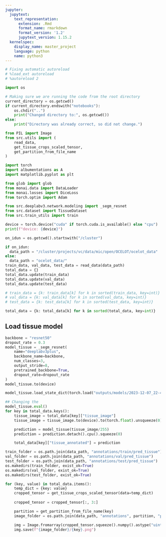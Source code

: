 ```yaml
---
jupyter:
  jupytext:
    text_representation:
      extension: .Rmd
      format_name: rmarkdown
      format_version: '1.2'
      jupytext_version: 1.15.2
  kernelspec:
    display_name: master_project
    language: python
    name: python3
---
```


```python
# Fixing automatic autoreload
# %load_ext autoreload
# %autoreload 2

import os 

# Making sure we are running the code from the root directory
current_directory = os.getcwd()
if current_directory.endswith("notebooks"):
    os.chdir("..")
    print("Changed directory to:", os.getcwd())
else:
    print("Directory was already correct, so did not change.")
```

```python
from PIL import Image
from src.utils import (
    read_data, 
    get_tissue_crops_scaled_tensor,
    get_partition_from_file_name
)

import torch
import albumentations as A
import matplotlib.pyplot as plt

from glob import glob
from monai.data import DataLoader
from monai.losses import DiceLoss
from torch.optim import Adam

from src.deeplabv3.network.modeling import _segm_resnet
from src.dataset import TissueDataset
from src.train_utils import train

device = torch.device("cuda" if torch.cuda.is_available() else "cpu")
print(f"device: {device}")

```

```python
on_idun = os.getcwd().startswith("/cluster")

if on_idun:
  data_path = "/cluster/projects/vc/data/mic/open/OCELOT/ocelot_data"
else: 
  data_path = "ocelot_data/"
train_data, val_data, test_data = read_data(data_path)
total_data = {}
total_data.update(train_data)
total_data.update(val_data)
total_data.update(test_data)
```

```python
# train_data = {k: train_data[k] for k in sorted(train_data, key=int)}
# val_data = {k: val_data[k] for k in sorted(val_data, key=int)}
# test_data = {k: test_data[k] for k in sorted(test_data, key=int)}

total_data = {k: total_data[k] for k in sorted(total_data, key=int)}
```

## Load tissue model

```python
backbone = "resnet50"
dropout_rate = 0.3
model_tissue = _segm_resnet(
    name="deeplabv3plus",
    backbone_name=backbone,
    num_classes=3,
    output_stride=8,
    pretrained_backbone=True,
    dropout_rate=dropout_rate
)
model_tissue.to(device)
```

```python
model_tissue.load_state_dict(torch.load("outputs/models/2023-12-07_22-49-54_deeplabv3plus_cell_only_lr-0.0001_dropout-0.3_backbone-resnet50_epochs-290.pth"))
```

```python
## Changing the 
model_tissue.eval()
for key in total_data.keys():
    tissue_image = total_data[key]["tissue_image"]
    tissue_image = tissue_image.to(device).to(torch.float).unsqueeze(0)

    prediction = model_tissue(tissue_image/255)
    prediction = prediction.detach().cpu().squeeze(0)

    total_data[key]["tissue_annotated"] = prediction
```

```python
train_folder = os.path.join(data_path, "annotations/train/pred_tissue")
val_folder = os.path.join(data_path, "annotations/val/pred_tissue")
test_folder = os.path.join(data_path, "annotations/test/pred_tissue")
os.makedirs(train_folder, exist_ok=True)
os.makedirs(val_folder, exist_ok=True)
os.makedirs(test_folder, exist_ok=True)
```

```python
for (key, value) in total_data.items(): 
    temp_dict = {key: value}
    cropped_tensor = get_tissue_crops_scaled_tensor(data=temp_dict)
    
    cropped_tensor = cropped_tensor[:, 3:]

    partition = get_partition_from_file_name(key)
    image_folder = os.path.join(data_path, "annotations", partition, "pred_tissue")

    img = Image.fromarray(cropped_tensor.squeeze().numpy().astype("uint8").transpose(1, 2, 0))
    img.save(f"{image_folder}/{key}.png")
```
